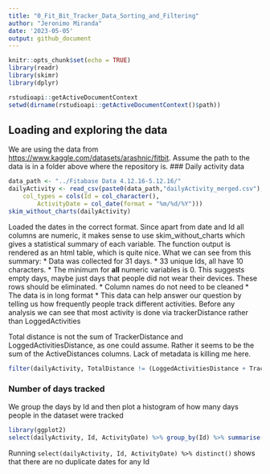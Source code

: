 ```yaml
---
title: "0_Fit_Bit_Tracker_Data_Sorting_and_Filtering"
author: "Jeronimo Miranda"
date: '2023-05-05'
output: github_document
---
```


```r
knitr::opts_chunk$set(echo = TRUE)
library(readr)
library(skimr)
library(dplyr)
```

```r
rstudioapi::getActiveDocumentContext
setwd(dirname(rstudioapi::getActiveDocumentContext()$path))
```

## Loading and exploring the data
We are using the data from <https://www.kaggle.com/datasets/arashnic/fitbit>. 
Assume the path to the data is in a folder above where the repository is.
### Daily activity data
```r
data_path <- "../Fitabase Data 4.12.16-5.12.16/"
dailyActivity <- read_csv(paste0(data_path,"dailyActivity_merged.csv"), 
    col_types = cols(Id = col_character(), 
        ActivityDate = col_date(format = "%m/%d/%Y")))
skim_without_charts(dailyActivity)
```

Loaded the dates in the correct format. Since apart from date and Id all columns are numeric, it makes sense to use skim_without_charts which gives a statistical summary of each variable. The function output is rendered as an html table, which is quite nice. What we can see from this summary:
  * Data was collected for 31 days.
  * 33 unique Ids, all have 10 characters.
  * The minimum for **all** numeric variables is 0. This suggests empty days, maybe just days that people did not wear their devices. These rows should be eliminated.
  * Column names do not need to be cleaned
  * The data is in long format
  * This data can help answer our question by telling us how frequently people track different activities. Before any analysis we can see that most activity is done via trackerDistance rather than LoggedActivities

Total distance is not the sum of TrackerDistance and LoggedActivitiesDistance, as one could assume. Rather it seems to be the sum of the ActiveDistances columns. Lack of metadata is killing me here.
```r
filter(dailyActivity, TotalDistance != (LoggedActivitiesDistance + TrackerDistance))
```
### Number of days tracked
We group the days by Id and then plot a histogram of how many days people in the dataset were tracked
```r
library(ggplot2)
select(dailyActivity, Id, ActivityDate) %>% group_by(Id) %>% summarise(N_days = n()) %>% ggplot() + geom_histogram(aes(x = N_days)) + theme_bw()
```
Running `select(dailyActivity, Id, ActivityDate) %>% distinct()` shows that there are no duplicate dates for any Id

